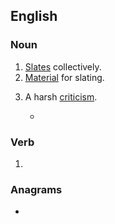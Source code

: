 ==English==

===Noun===
{{en-noun}}

# [[slate|Slates]] collectively.
# [[material|Material]] for slating.
# {{lb|en|informal}} A harsh [[criticism]].
#: {{syn|en|scorcher}}
#: {{ux|en|His new book got a real '''slating'''.}}
#* {{quote-book|1=en|year=1926|author=Sir Arthur Conan Doyle|authorlink=Arthur Conan Doyle|title=The Land of Mist|url=http://gutenberg.net.au/ebooks06/0601351h.html|passage="Ever been to a meeting before, sir?" "No," said Malone. "Don't know much about it, I expect." "No, I don't." "Well, well, we must expect a '''slating'''."}}

===Verb===
{{head|en|verb form}}

# {{present participle of|en|slate|nocat=1}}

===Anagrams===
* {{anagrams|en|a=agilnst|Gatlins|lasting|salting|staling}}